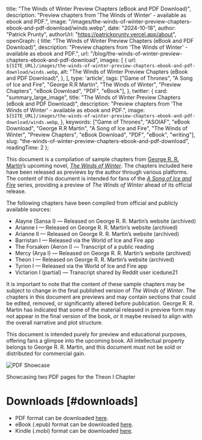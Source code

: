 
  title: "The Winds of Winter Preview Chapters (eBook and PDF Download)",
  description: "Preview chapters from 'The Winds of Winter' - available as ebook and PDF.",
  image: "/images/the-winds-of-winter-preview-chapters-ebook-and-pdf-download/winds.webp",
  date: "2024-10-18",
  author: "Patrick Prunty",
  authorUrl: "https://patrickprunty.vercel.app/about",
  openGraph: {
    title: "The Winds of Winter Preview Chapters (eBook and PDF Download)",
    description: "Preview chapters from 'The Winds of Winter' - available as ebook and PDF.",
    url: "/blog/the-winds-of-winter-preview-chapters-ebook-and-pdf-download",
    images: [
      {
        url: `${SITE_URL}/images/the-winds-of-winter-preview-chapters-ebook-and-pdf-download/winds.webp`,
        alt: "The Winds of Winter Preview Chapters (eBook and PDF Download)",
      },
    ],
    type: 'article',
    tags: ["Game of Thrones", "A Song of Ice and Fire", "George R.R Martin", "The Winds of Winter", "Preview Chapters", "eBook Download", "PDF", "eBook"],
  },
  twitter: {
    card: "summary_large_image",
    title: "The Winds of Winter Preview Chapters (eBook and PDF Download)",
    description: "Preview chapters from 'The Winds of Winter' - available as ebook and PDF.",
    image: `${SITE_URL}/images/the-winds-of-winter-preview-chapters-ebook-and-pdf-download/winds.webp`,
  },
  keywords: ["Game of Thrones", "ASOIAF", "eBook Download", "George R.R Martin", "A Song of Ice and Fire", "The Winds of Winter", "Preview Chapters", "eBook Download", "PDF", "eBook", "writing"],
  slug: "the-winds-of-winter-preview-chapters-ebook-and-pdf-download",
  readingTime: 2
};


This document is a compilation of sample chapters from [George R. R. Martin](https://en.wikipedia.org/wiki/George_R._R._Martin)’s upcoming novel, [*The Winds of Winter*](https://en.wikipedia.org/wiki/The_Winds_of_Winter). The chapters included here have been released as previews by the author through various platforms. The content of this document is intended for fans of the [*A Song of Ice and Fire*](https://en.wikipedia.org/wiki/A_Song_of_Ice_and_Fire) series, providing a preview of *The Winds of Winter* ahead of its official release.

The following chapters have been compiled from official and publicly available sources:

* Alayne (Sansa I) — Released on George R. R. Martin’s website (archived)
* Arianne I — Released on George R. R. Martin’s website (archived)
* Arianne II — Released on George R. R. Martin’s website (archived)
* Barristan I — Released via the World of Ice and Fire app
* The Forsaken (Aeron I) — Transcript of a public reading
* Mercy (Arya I) — Released on George R. R. Martin’s website (archived)
* Theon I — Released on George R. R. Martin’s website (archived)
* Tyrion I — Released via the World of Ice and Fire app
* Victarion I (partial) — Transcript shared by Reddit user icedune21


It is important to note that the content of these sample chapters may be subject to change in the final published version of *The Winds of Winter*. The chapters in this document are previews and may contain sections that could be edited, removed, or significantly altered before publication. George R. R. Martin has indicated that some of the material released in preview form may not appear in the final version of the book, or it maybe revised to align with the overall narrative and plot structure.

This document is intended purely for preview and educational purposes, offering fans a glimpse into the upcoming book. All intellectual property belongs to George R. R. Martin, and this document must not be sold or distributed for commercial gain.

![PDF Showcase](/images/the-winds-of-winter-preview-chapters-ebook-and-pdf-download/pdf-showcase.png)
<Caption>Showcasing two PDF pages for the Theon I Chapter</Caption>

# Downloads [#downloads]

- PDF format can be downloaded [here](/downloads/The%20Winds%20of%20Winter%20(Preview%20Chapters)%20-%20by%20George%20R.R%20Martin%20Compiled%20by%20Patrick%20P.pdf).
- eBook (.epub) format can be downloaded [here](/downloads/The%20Winds%20of%20Winter%20(Preview%20Chapters)%20-%20by%20George%20R.R%20Martin%20Compiled%20by%20Patrick%20P.epub).
- Kindle (.mobi) format can be downloaded [here](/downloads/The%20Winds%20of%20Winter%20(Preview%20Chapters)%20-%20by%20George%20R.R%20Martin%20Compiled%20by%20Patrick%20P.mobi).
